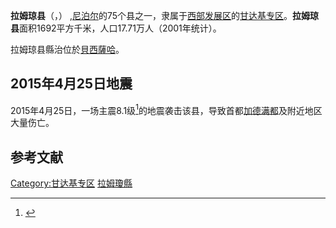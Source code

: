 {{noteTA
|G1=地震
}}
{{Infobox Nepal district
|district = 拉母琼县<br>Lamjung<br/>लमजुङ
|image_skyline = Annapurna2.jpg
|area = 1692
|population = 177149
|pop_year = 2001
|density = auto
|map = Lamjung district location.png
|caption = Location of Lamjung
|region = [[西部发展区|西部发展区]]
|zone = [[甘达基专区|甘达基专区]]
|established =
| seat_type               = 县治
| seat                    = {{link-en|贝西沙尔|Besisahar}}
|languages = nepali, gurung, magar
|website = {{official website|http://www.elamjung.com/}}
}}
'''拉姆琼县'''（{{lang-en|Lamjung District}}，{{lang-ne|लमजुङ जिल्ला}}） ,[[尼泊尔|尼泊尔]]的75个县之一，隶属于[[西部发展区|西部发展区]]的[[甘达基专区|甘达基专区]]。'''拉姆琼县'''面积1692平方千米，人口17.71万人（2001年统计）。

拉姆琼县縣治位於[[貝西薩哈|貝西薩哈]]。

== 2015年4月25日地震 ==
{{main|2015年尼泊尔地震}}
2015年4月25日，一场主震8.1级<ref>{{Cite web |url=http://world.huanqiu.com/special/nbe/index.html |title=环球网.图文直播：尼泊尔发生8.1级强震 |access-date=2015-04-25 |archive-date=2017-02-04 |archive-url=https://web.archive.org/web/20170204103713/http://world.huanqiu.com/special/nbe/index.html |dead-url=no }}</ref>的地震袭击该县，导致首都[[加德满都|加德满都]]及附近地区大量伤亡。

== 参考文献 ==
{{reflist}}

{{尼泊尔行政区划}}
[[Category:甘达基专区|Category:甘达基专区]]
[[Category:拉姆瓊縣|]]